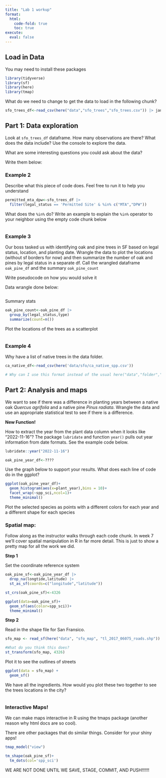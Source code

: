 ```yaml
---
title: "Lab 1 workup"
format: 
  html:
    code-fold: true
    toc: true
execute:
  eval: false
---
```


## Load in Data

You may need to install these packages

```r
library(tidyverse)
library(sf)
library(here)
library(tmap)
```


What do we need to change to get the data to load in the following chunk?

```r
sfo_trees_df<-read_csv(here("data","sfo_trees","sfo_trees.csv")) |> janitor::clean_names()
```

## Part 1: Data exploration

Look at `sfo_trees_df` dataframe. How many observations are there? What does the data include? Use the console to explore the data.

What are some interesting questions you could ask about the data?

Write them below:









### Example 2

Describe what this piece of code does. Feel free to run it to help you understand

```r
permitted_mta_dpw<-sfo_trees_df |> 
  filter(legal_status == 'Permitted Site' & %in% c("MTA","DPW"))
```


What does the `%in%` do? Write an example to explain the `%in%` operator to your neighbor using the empty code chunk below

```r

```


### Example 3

Our boss tasked us with identifying oak and pine trees in SF based on legal status, location, and planting date. Wrangle the data to plot the locations (without sf borders for now) and then summarize the number of oak and pines by legal status in a separate df. Call the wrangled dataframe `oak_pine_df` and the summary `oak_pine_count`

Write pseudocode on how you would solve it








Data wrangle done below:


```r

```


Summary stats

```r
oak_pine_count<-oak_pine_df |> 
  group_by(legal_status,type)
  summarize(count=n())
```



Plot the locations of the trees as a scatterplot

```r

```



### Example 4

Why have a list of native trees in the data folder.

```r
ca_native_df<-read_csv(here('data/sfo/ca_native_spp.csv'))

# Why can I use this format instead of the usual here("data","folder","file")?
```


## Part 2: Analysis and maps

We want to see if there was a difference in planting years between a native oak *Quercus agrifolia* and a native pine *Pinus radiata*. Wrangle the data and use an appropriate statistical test to see if there is a difference.



**New Function!**

How to extract the year from the plant data column when it looks like "2022-11-16"? The package `lubridate` and function `year()` pulls out year information from date formats.  See the example code below.

```r
lubridate::year("2022-11-16")
```

```r
oak_pine_year_df<-????
```


Use the graph below to support your results. What does each line of code do in the ggplot?

```r
ggplot(oak_pine_year_df)+
  geom_histogram(aes(x=plant_year),bins = 10)+
  facet_wrap(~spp_sci,ncol=1)+
  theme_minimal()
```


Plot the selected species as points with a different colors for each year and a different shape for each species

### Spatial map:

Follow along as the instructor walks through each code chunk. In week 7 we'll cover spatial manipulation in R in far more detail. This is just to show a pretty map for all the work we did.

**Step 1**

Set the coordinate reference system

```r
oak_pine_sf<-oak_pine_year_df |> 
  drop_na(longtide,latitude) |> 
  st_as_sf(coords=c("longitude","latitude"))

st_crs(oak_pine_sf)<-4326

ggplot(data=oak_pine_sf)+
  geom_sf(aes(color=spp_sci))+
  theme_minimal()
```


**Step 2**

Read in the shape file for San Fransico.

```r
sfo_map <- read_sf(here("data", "sfo_map", "tl_2017_06075_roads.shp"))

#What do you think this does?
st_transform(sfo_map, 4326)
```

Plot it to see the outlines of streets

```r
ggplot(data = sfo_map) +
  geom_sf()
```


We have all the ingredients. How would you plot these two together to see the trees locations in the city?

```r

```


### Interactive Maps!

We can make maps interactive in R using the tmaps package (another reason why html docs are so cool).

There are other packages that do similar things. Consider for your shiny apps!

```r
tmap_model("view")

tm_shape(oak_pine_sf)+
  tm_dots(col='spp_sci')
```



WE ARE NOT DONE UNTIL WE SAVE, STAGE, COMMIT, AND PUSH!!!!!!
